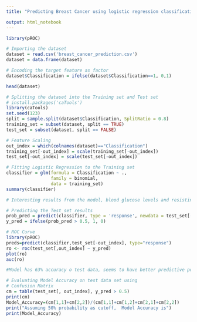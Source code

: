 ---
title: "Predicting Breast Cancer using logistic regression classification"

output: html_notebook
---

```{r}

library(pROC)

# Importing the dataset
dataset = read.csv('breast_cancer_prediction.csv')
dataset = data.frame(dataset)

# Encoding the target feature as factor
dataset$Classification = ifelse(dataset$Classification==1, 0,1)

head(dataset)

# Splitting the dataset into the Training set and Test set
# install.packages('caTools')
library(caTools)
set.seed(123)
split = sample.split(dataset$Classification, SplitRatio = 0.8)
training_set = subset(dataset, split == TRUE)
test_set = subset(dataset, split == FALSE)

# Feature Scaling
out_index = which(colnames(dataset)=="Classification")
training_set[-out_index] = scale(training_set[-out_index])
test_set[-out_index] = scale(test_set[-out_index])

# Fitting Logistic Regression to the Training set
classifier = glm(formula = Classification ~ .,
                 family = binomial,
                 data = training_set)
summary(classifier)

# Interesting results from the model, blood glucose levels and resistin levels are statistically significant at p<0.05 in predicting breast cancer in trainign data. 

# Predicting the Test set results
prob_pred = predict(classifier, type = 'response', newdata = test_set[-out_index])
y_pred = ifelse(prob_pred > 0.5, 1, 0)

# ROC Curve
library(pROC)
preds=predict(classifier,test_set[-out_index], type="response")
ro <- roc(test_set[,out_index] ~ y_pred)
plot(ro)
auc(ro)

#Model has 63% accuracy o test data, seems to have better predictive power than random choice. 

# Evaluating Model Accuracy on test data set using 
# Confusion Matrix
cm = table(test_set[, out_index], y_pred > 0.5)
print(cm)
Model_Accuracy=(cm[1,1]+cm[2,2])/(cm[1,1]+cm[1,2]+cm[2,1]+cm[2,2])
print("Assuming 50% probability as cutoff,  Model Accuracy is") 
print(Model_Accuracy)



```

